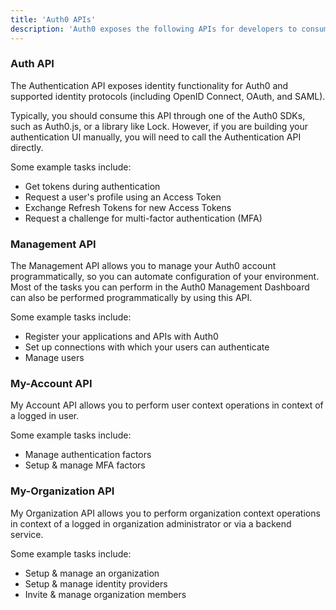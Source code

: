 ```yaml
---
title: 'Auth0 APIs'
description: 'Auth0 exposes the following APIs for developers to consume in their applications.'
---
```


### Auth API

The Authentication API exposes identity functionality for Auth0 and supported identity protocols (including OpenID Connect, OAuth, and SAML).

Typically, you should consume this API through one of the Auth0 SDKs, such as Auth0.js, or a library like Lock. However, if you are building your authentication UI manually, you will need to call the Authentication API directly.

Some example tasks include:
- Get tokens during authentication
- Request a user's profile using an Access Token
- Exchange Refresh Tokens for new Access Tokens
- Request a challenge for multi-factor authentication (MFA)

### Management API

The Management API allows you to manage your Auth0 account programmatically, so you can automate configuration of your environment. Most of the tasks you can perform in the Auth0 Management Dashboard can also be performed programmatically by using this API.

Some example tasks include:
- Register your applications and APIs with Auth0
- Set up connections with which your users can authenticate
- Manage users

### My-Account API

My Account API allows you to perform user context operations in context of a logged in user.

Some example tasks include:
- Manage authentication factors
- Setup & manage MFA factors

### My-Organization API

My Organization API allows you to perform organization context operations in context of a logged in organization administrator or via a backend service.

Some example tasks include:
- Setup & manage an organization
- Setup & manage identity providers
- Invite & manage organization members
